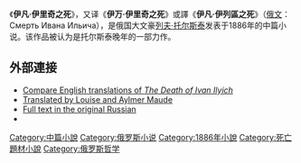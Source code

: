 {{expand|time=2014-09-10T10:03:07+00:00}}
{{unreferenced|time=2014-09-10T10:03:07+00:00}}
{{Infobox book
 | name          = 伊凡·伊里奇之死
 | title_orig    = Смерть Ивана Ильича
 | image         = Death of Ivan Ilyich title page.jpg
 | image_size = 180px
 | caption  = 1895年俄羅斯版的標題頁
 | translator   = 
 | cover_artist   = 
 | author         = [[列夫·托爾斯泰|列夫·托爾斯泰]]
 | illustrator   =  Oto Antonini
 | country        = 俄羅斯
 | language       = 俄語
 | series         = 
 | genre          = [[虛構作品|虛構作品]]、[[哲学|哲学]]
 | subject        =  
 | publisher      = 
 | release_date  = 1886
 | english_release_date = 
 | media_type     =  
 | pages          = 114 頁(平裝)
 | isbn           = <!--n/a-->
 | preceded_by    = 
 | followed_by    = 
}}

《'''伊凡·伊里奇之死'''》，又译《'''伊万·伊里奇之死'''》或譯《'''伊凡·伊列區之死'''》（[[俄文|俄文]]：Смерть Ивана Ильича），是俄国大文豪[[列夫·托尔斯泰|列夫·托尔斯泰]]发表于1886年的中篇小说。该作品被认为是托尔斯泰晚年的一部力作。

==外部連接==
{{Wikisource|1=The Death of Ivan Ilych}}
{{wikiquote}}
* [https://web.archive.org/web/20131109141428/http://comparetranslations.com/index.php?page=2&id=248 Compare English translations of ''The Death of Ivan Ilyich'']
* [http://www.ccel.org/ccel/tolstoy/ivan.txt Translated by Louise and Aylmer Maude] {{Wayback|url=http://www.ccel.org/ccel/tolstoy/ivan.txt |date=20210210013710 }}
* [http://ilibrary.ru/text/7/p.1/ Full text in the original Russian] {{Wayback|url=http://ilibrary.ru/text/7/p.1/ |date=20110927045545 }}
* {{librivox book | title=The Death of Ivan Ilyitch | author=Leo TOLSTOY}}

{{Authority control}}
{{托爾斯泰}}

[[Category:中篇小說|Category:中篇小說]]
[[Category:俄罗斯小说|Category:俄罗斯小说]]
[[Category:1886年小說|Category:1886年小說]]
[[Category:死亡題材小說|Category:死亡題材小說]]
[[Category:俄罗斯哲学|Category:俄罗斯哲学]]